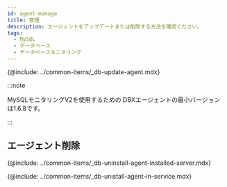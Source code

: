 ```yaml
---
id: agent-manage
title: 管理
description: エージェントをアップデートまたは削除する方法を確認ください。
tags:
  - MySQL
  - データベース
  - データベースモニタリング
---
```



<Note product='MySQL' link='../mysql-v1/agent-manage' />

<!-- 에이전트 업데이트-->

{@include: ../common-items/_db-update-agent.mdx}  

:::note

MySQLモニタリングV2を使用するための DBXエージェントの最小バージョンは1.6.8です。

:::

## エージェント削除

<!-- 에이전트 설치 서버에서 삭제하기-->

{@include: ../common-items/_db-uninstall-agent-installed-server.mdx}

<!-- 서비스 화면에서 삭제하기-->

{@include: ../common-items/_db-unistall-agent-in-service.mdx} 
